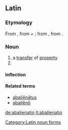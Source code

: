 ==Latin==

===Etymology===
From {{term|abalieno|abaliēnō|remove, separate; alienate|lang=la}}, from {{term|ab||of, by, from|lang=la}} + {{term|alieno|aliēnō|alienate, estrange|lang=la}}; from {{term|alienus|aliēnus|foreign, alien|lang=la}}, from {{term|alius|alius|other, another|lang=la}}.

===Noun===
{{la-noun|abaliēnātiō|abalienationis#Latin|abaliēnātionis|f|third}}

# a [[transfer]] of [[property]]
# {{inflection of|abalienatio|abaliēnātiō|voc|s|lang=la}}

====Inflection====
{{la-decl-3rd|abalienatio|abaliēnātiō|abalienation|abaliēnātion}}

====Related terms====
* [[abalienatus|abaliēnātus]]
* [[abalieno|abaliēnō]]

[[Category:Latin noun forms]]

[[de:abalienatio]]
[[it:abalienatio]]